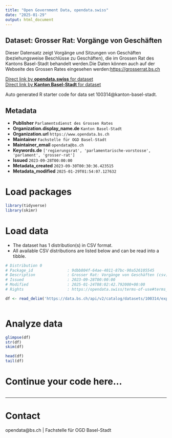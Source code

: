 ```yaml
---
title: "Open Government Data, opendata.swiss"
date: "2025-01-29"
output: html_document
---
```


## Dataset: Grosser Rat: Vorgänge von Geschäften

Dieser Datensatz zeigt Vorgänge und Sitzungen von Geschäften (beziehungsweise Beschlüsse zu Geschäften), die im Grossen Rat des Kantons Basel-Stadt behandelt werden.Die Daten können auch auf der Webseite des Grossen Rates eingesehen werden:[https://grosserrat.bs.ch](https://grosserrat.bs.ch)

[Direct link by **opendata.swiss** for dataset](https://opendata.swiss/de/dataset/grosser-rat-vorgange-von-geschaften)<br>
[Direct link by **Kanton Basel-Stadt** for dataset](https://data.bs.ch/explore/dataset/100314/)

Auto generated R starter code for data set 100314@kanton-basel-stadt.

## Metadata

- **Publisher** `Parlamentsdienst des Grossen Rates`
- **Organization.display_name.de** `Kanton Basel-Stadt`
- **Organization.url** `https://www.opendata.bs.ch`
- **Maintainer** `Fachstelle für OGD Basel-Stadt`
- **Maintainer_email** `opendata@bs.ch`
- **Keywords.de** `['regierungsrat', 'parlamentarische-vorstosse', 'parlament', 'grosser-rat']`
- **Issued** `2023-09-28T00:00:00`
- **Metadata_created** `2023-09-30T00:30:36.423515`
- **Metadata_modified** `2025-01-29T01:54:07.127632`


# Load packages

```r

library(tidyverse)
library(skimr)

```

# Load data

-   The dataset has 1 distribution(s) in CSV format.
-   All available CSV distributions are listed below and can be read into a tibble.

```r

# Distribution 0
# Package_id               : 9dbb804f-64ae-4011-87bc-90a526105545
# Description              : Grosser Rat: Vorgänge von Geschäften (csv)
# Issued                   : 2023-09-28T00:00:00
# Modified                 : 2025-01-24T08:02:42.792000+00:00
# Rights                   : https://opendata.swiss/terms-of-use#terms_by

df <- read_delim('https://data.bs.ch/api/v2/catalog/datasets/100314/exports/csv?use_labels=true')



```

# Analyze data

```r

glimpse(df)
str(df)
skim(df)

head(df)
tail(df)

```

# Continue your code here...

```r

```

------------------------------------------------------------------------

# Contact

opendata@bs.ch | Fachstelle für OGD Basel-Stadt
